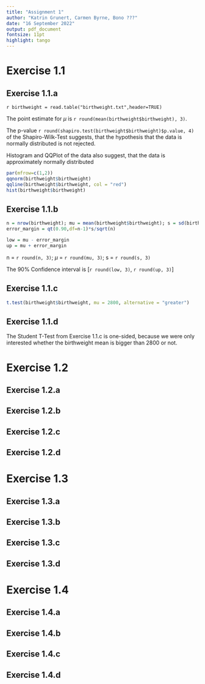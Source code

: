 ```yaml
---
title: "Assignment 1"
author: "Katrin Grunert, Carmen Byrne, Bono ???"
date: "16 September 2022"
output: pdf_document
fontsize: 11pt
highlight: tango
---
```


# Exercise 1.1

## Exercise 1.1.a

`r birthweight = read.table("birthweight.txt",header=TRUE)`

The point estimate for $\mu$ is `r round(mean(birthweight$birthweight), 3)`.

The p-value `r round(shapiro.test(birthweight$birthweight)$p.value, 4)` of the Shapiro-Wilk-Test suggests, that the hypothesis that the data is normally distributed is not rejected. 

Histogram and QQPlot of the data also suggest, that the data is approximately normally distributed


```r
par(mfrow=c(1,2))
qqnorm(birthweight$birthweight)
qqline(birthweight$birthweight, col = "red")
hist(birthweight$birthweight)
```

## Exercise 1.1.b

```r
n = nrow(birthweight); mu = mean(birthweight$birthweight); s = sd(birthweight$birthweight)
error_margin = qt(0.90,df=n-1)*s/sqrt(n)

low = mu - error_margin 
up = mu + error_margin
```

n = `r round(n, 3)`; $\mu$ = `r round(mu, 3)`; s = `r round(s, 3)`

The 90% Confidence interval is [`r round(low, 3)`, `r round(up, 3)`]

## Exercise 1.1.c
```r
t.test(birthweight$birthweight, mu = 2800, alternative = "greater")
```

## Exercise 1.1.d
The Student T-Test from Exercise 1.1.c is one-sided, because we were only interested whether the birthweight mean is bigger than 2800 or not.


# Exercise 1.2
## Exercise 1.2.a
## Exercise 1.2.b
## Exercise 1.2.c
## Exercise 1.2.d


# Exercise 1.3
## Exercise 1.3.a
## Exercise 1.3.b
## Exercise 1.3.c
## Exercise 1.3.d

# Exercise 1.4
## Exercise 1.4.a
## Exercise 1.4.b
## Exercise 1.4.c
## Exercise 1.4.d